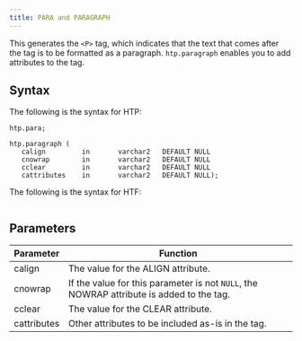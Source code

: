 ```yaml
---
title: PARA and PARAGRAPH
---
```


This generates the `<P>` tag, which indicates that the text that comes after the tag is to be formatted as a paragraph. `htp.paragraph` enables you to add attributes to the tag.

## Syntax

The following is the syntax for HTP:
```
htp.para;

htp.paragraph (
   calign         in       varchar2   DEFAULT NULL
   cnowrap        in       varchar2   DEFAULT NULL
   cclear         in       varchar2   DEFAULT NULL
   cattributes    in       varchar2   DEFAULT NULL);
```

The following is the syntax for HTF:
```

```

## Parameters

| Parameter | Function |
| --------- | -------- |
| calign | The value for the ALIGN attribute. |
| cnowrap | If the value for this parameter is not `NULL`, the NOWRAP attribute is added to the tag. |
| cclear | The value for the CLEAR attribute. |
| cattributes | Other attributes to be included as-is in the tag. |